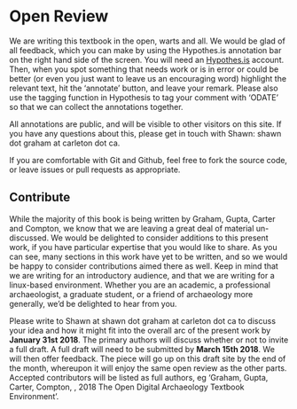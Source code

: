# Open Review {#open}

We are writing this textbook in the open, warts and all. We would be glad of all feedback, which you can make by using the Hypothes.is annotation bar on the right hand side of the screen. You will need an [Hypothes.is](http://web.hypothes.is) account. Then, when you spot something that needs work or is in error or could be better (or even you just want to leave us an encouraging word) highlight the relevant text, hit the 'annotate' button, and leave your remark. Please also use the tagging function in Hypothesis to tag your comment with 'ODATE' so that we can collect the annotations together.

All annotations are public, and will be visible to other visitors on this site. If you have any questions about this, please get in touch with Shawn: shawn dot graham at carleton dot ca.

If you are comfortable with Git and Github, feel free to fork the source code, or leave issues or pull requests as appropriate.

## Contribute {#contribute}

While the majority of this book is being written by Graham, Gupta, Carter and Compton, we know that we are leaving a great deal of material un-discussed. We would be delighted to consider additions to this present work, if you have particular expertise that you would like to share. As you can see, many sections in this work have yet to be written, and so we would be happy to consider contributions aimed there as well. Keep in mind that we are writing for an introductory audience, and that we are writing for a linux-based environment. Whether you are an academic, a professional archaeologist, a graduate student, or a friend of archaeology more generally, we'd be delighted to hear from you.

Please write to Shawn at shawn dot graham at carleton dot ca to discuss your idea and how it might fit into the overall arc of the present work by **January 31st 2018**. The primary authors will discuss whether or not to invite a full draft. A full draft will need to be submitted by **March 15th 2018**. We will then offer feedback. The piece will go up on this draft site by the end of the month, whereupon it will enjoy the same open review as the other parts. Accepted contributors will be listed as full authors, eg 'Graham, Gupta, Carter, Compton, <YOUR NAME>, 2018 The Open Digital Archaeology Textbook Environment'. 